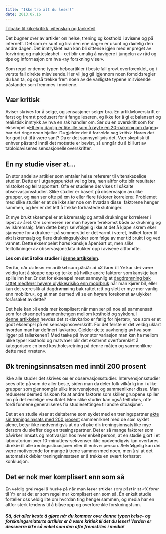 ```yaml
---
title: "Ikke tro alt du leser!"
date: 2013.05.16
---
```


[Tilbake til kildekritikk, vitenskap og tankefeil](../../kildekritikk.qmd)

Det bugner over av artikler om helse, trening og kosthold i avisene og på internett. Det som er sunt og bra den ene dagen er usunt og dødelig den andre dagen. Det inntrykket man kan bli sittende igjen med er preget av forvirring og maktesløshet – det blir umulig å navigere i jungelen av råd og tips og informasjon om hva «ny forskning viser».

Som regel er denne typen helseartikler i beste fall grovt overforenklet, og i verste fall direkte misvisende. Her vil jeg gå igjennom noen forholdsregler du kan ta, og også trekke frem noen av de vanligste typene misvisende påstander som fremmes i mediene.

## Vær kritisk

Aviser skrives for å selge, og sensasjoner selger bra. En artikkeloverskrift er først og fremst produsert for å fange leseren, og ikke for å gi et balansert og realistisk inntrykk av hva en sak handler om. Ser du en overskrift som for eksempel «[Ett egg daglig er like ille som å røyke en 20-pakning om dagen](http://www.dagbladet.no/2012/08/17/nyheter/helse/forskning/23001062/)» bør det ringe noen bjeller. Da gjelder det å forholde seg kritisk. Høres det for godt ut til å være sant? Da er det sannsynligvis det. Vær skeptisk til enhver påstand inntil det motsatte er bevist, så unngår du å bli lurt av tabloidavisenes sensasjonelle overskrifter.

## **En ny studie viser at…**

En stor andel av artikler som omtaler helse refererer til vitenskapelige studier. Dette er i utgangspunktet vel og bra, men altfor ofte blir resultater mistolket og feilrapportert. Ofte er studiene det vises til såkalte observasjonsstudier. Slike studier er basert på observasjon av ulike grupper, og man ser ofte på om to eller flere faktorer korrelerer. Problemet med slike studier er at de ikke sier noe om hvordan disse  faktorene henger sammen, og her er det lett å trekke forhastede slutninger.

Et mye brukt eksempel er at iskremsalg og antall drukninger korrelerer i løpet av året. Om sommeren ser man høyere forekomst både av drukning og av iskremsalg. Men dette betyr selvfølgelig ikke at det å kjøpe iskrem øker sjansene for å drukne – på sommerstid er det varmt i været, hvilket fører til økt iskremsalg og flere drukningsulykker som følge av mer tid brukt i og ved vannet. Dette eksempelet høres kanskje åpenbart ut, men slike feiltolkninger av observasjonsdata dukker opp i avisene altfor ofte.

**Les om det å tolke studier i [denne artikkelen](signifikans.qmd).**

Derfor, når du leser en artikkel som påstår at «X fører til Y» kan det være veldig lurt å stoppe opp og tenke på hvilke andre faktorer som kanskje kan spille inn her. Er det for eksempel mest sannsynlig at [dagdrømming bak rattet medfører høyere ulykkesrisiko enn mobilbruk](http://www.vg.no/bil-og-motor/artikkel.php?artid=10109958) når man kjører bil, eller kan det være slik at dagdrømming bak rattet rett og slett er mye mer vanlig enn mobilbruk, og at man dermed vil se en høyere forekomst av ulykker forårsaket av dette?

Det hele kan bli enda mer komplisert når man ser på noe så sammensatt som for eksempel sammenhengen mellom kosthold og sykdom. I [denne artikkelen](http://www.vg.no/helse/artikkel.php?artid=10051245) hevdes det at «lavkarbo er farlig for hjertet», noe som er et godt eksempel på en sensasjonsoverskrift. For det første er det veldig uklart hvordan man har definert lavkarbo. Gjelder dette uavhengig av hva som ligger på tallerkenen? Med tanke på hvor stor variasjon man kan ha mellom ulike typer kosthold og matvaner blir det ekstremt overforenklet å kategorisere en bred kostholdsretning på denne måten og sammenlikne dette med «resten».

## Øk treningsinnsatsen med inntil 200 prosent

Ikke alle studier det skrives om er observasjonsstudier. Intervensjonsstudier sees ofte på som de aller beste, siden man da deler folk vilkårlig inn i ulike grupper som gjennomgår ulike intervensjoner, og sammenlikner disse. Man reduserer dermed risikoen for at andre faktorer som skiller gruppene spiller inn på det endelige resultatet. Men slike studier kan også feiltolkes, ofte fordi funnene generaliseres fra studiesettingen til andre situasjoner.

Det at en studie viser at deltakerne som syklet med en treningspartner [økte sin treningsinnsats med 200 prosent](http://www.side2.no/helse/article3624111.ece) sammenliknet med de som syklet alene, betyr ikke nødvendigvis at du vil øke din treningsinnsats like mye dersom du skaffer deg en treningspartner. Det er så mange faktorer som påvirker innsats og motivasjon hos hver enkelt person, at en studie gjort i et laboratorium over 10-minutters-sekvenser ikke nødvendigvis kan overføres direkte til alle treningssituasjoner eller til enhver person. Selvfølgelig kan det være motiverende for mange å trene sammen med noen, men å si at det automatisk dobler treningsinnsatsen er å trekke en svært forhastet konklusjon.

## Det er nok mer komplisert enn som så

En veldig grei regel å huske på når man leser artikler som påstår at «X fører til Y» er at det er som regel mer komplisert enn som så. Én enkelt studie forteller oss veldig lite om hvordan ting henger sammen, og media har en altfor sterk tendens til å blåse opp og overforenkle forskningsfunn.

##### Så, det aller beste å gjøre når du kommer over denne typen helse- og forskningsrelaterte artikler er å være kritisk til det du leser! Verden er dessverre ikke så enkel som den ofte fremstilles i media!
